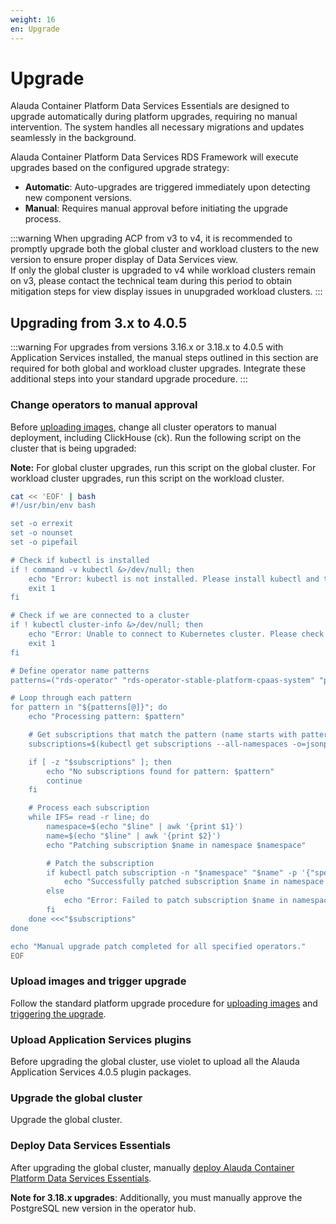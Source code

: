 ```yaml
---
weight: 16
en: Upgrade
---
```


# Upgrade

Alauda Container Platform Data Services Essentials are designed to upgrade automatically during platform upgrades, requiring no manual intervention. The system handles all necessary migrations and updates seamlessly in the background.

Alauda Container Platform Data Services RDS Framework will execute upgrades based on the configured upgrade strategy:
* **Automatic**: Auto-upgrades are triggered immediately upon detecting new component versions.
* **Manual**: Requires manual approval before initiating the upgrade process.

:::warning
When upgrading ACP from v3 to v4, it is recommended to promptly upgrade both the global cluster and workload clusters to the new version to ensure proper display of Data Services view.  
If only the global cluster is upgraded to v4 while workload clusters remain on v3, please contact the technical team during this period to obtain mitigation steps for view display issues in unupgraded workload clusters.
:::

## Upgrading from 3.x to 4.0.5

:::warning
For upgrades from versions 3.16.x or 3.18.x to 4.0.5 with Application Services installed, the manual steps outlined in this section are required for both global and workload cluster upgrades. Integrate these additional steps into your standard upgrade procedure.
:::

<Tab label="Upgrading from 3.16.x or 3.18.x">
  <Steps>

### Change operators to manual approval

Before [uploading images](../../upgrade/upgrade_global_cluster.mdx#upload-images), change all cluster operators to manual deployment, including ClickHouse (ck). Run the following script on the cluster that is being upgraded:

**Note:** For global cluster upgrades, run this script on the global cluster. For workload cluster upgrades, run this script on the workload cluster.

```bash
cat << 'EOF' | bash
#!/usr/bin/env bash

set -o errexit
set -o nounset
set -o pipefail

# Check if kubectl is installed
if ! command -v kubectl &>/dev/null; then
    echo "Error: kubectl is not installed. Please install kubectl and try again." >&2
    exit 1
fi

# Check if we are connected to a cluster
if ! kubectl cluster-info &>/dev/null; then
    echo "Error: Unable to connect to Kubernetes cluster. Please check your kubeconfig." >&2
    exit 1
fi

# Define operator name patterns
patterns=("rds-operator" "rds-operator-stable-platform-cpaas-system" "postgres-operator" "strimzi-kafka-operator" "mysql-mgr-operator" "rabbitmq-cluster-operator" "redis-operator" "clickhouse-operator" "data-services-clickhouse-operator")

# Loop through each pattern
for pattern in "${patterns[@]}"; do
    echo "Processing pattern: $pattern"

    # Get subscriptions that match the pattern (name starts with pattern)
    subscriptions=$(kubectl get subscriptions --all-namespaces -o=jsonpath='{range .items[*]}{.metadata.namespace}{" "}{.metadata.name}{"\n"}{end}' | awk -v pat="$pattern" '$2 ~ "^" pat {print $0}')

    if [ -z "$subscriptions" ]; then
        echo "No subscriptions found for pattern: $pattern"
        continue
    fi

    # Process each subscription
    while IFS= read -r line; do
        namespace=$(echo "$line" | awk '{print $1}')
        name=$(echo "$line" | awk '{print $2}')
        echo "Patching subscription $name in namespace $namespace"

        # Patch the subscription
        if kubectl patch subscription -n "$namespace" "$name" -p '{"spec":{"installPlanApproval":"Manual"}}' --type=merge; then
            echo "Successfully patched subscription $name in namespace $namespace"
        else
            echo "Error: Failed to patch subscription $name in namespace $namespace" >&2
        fi
    done <<<"$subscriptions"
done

echo "Manual upgrade patch completed for all specified operators."
EOF
```

### Upload images and trigger upgrade

Follow the standard platform upgrade procedure for [uploading images](../../upgrade/upgrade_global_cluster.mdx#upload-images) and [triggering the upgrade](../../upgrade/upgrade_global_cluster.mdx#trigger-the-upgrade).

### Upload Application Services plugins

Before upgrading the global cluster, use violet to upload all the Alauda Application Services 4.0.5 plugin packages.

### Upgrade the global cluster

Upgrade the global cluster.

### Deploy Data Services Essentials

After upgrading the global cluster, manually [deploy Alauda Container Platform Data Services Essentials](./installation.mdx#deploy-appservice-core).

**Note for 3.18.x upgrades**: Additionally, you must manually approve the PostgreSQL new version in the operator hub.

  </Steps>
</Tab>

